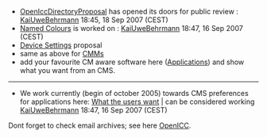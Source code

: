 * [[OpenIccDirectoryProposal]] has opened its doors for public review : [[User:KaiUweBehrmann|KaiUweBehrmann]] 18:45, 18 Sep 2007 (CEST)
* [[FeatureWish#Named_Colour|Named Colours]] is worked on : [[User:KaiUweBehrmann|KaiUweBehrmann]] 18:47, 16 Sep 2007 (CEST)
* [[Device Settings]] proposal
* same as above for [[ColourMatchingModuls|CMMs]]
* add your favourite CM aware software here ([[Applications]]) and show what you want from an CMS.

----
* We work currently (begin of october 2005) towards CMS preferences for applications here: [[What_the_users_want|What the users want]] | can be considered working [[User:KaiUweBehrmann|KaiUweBehrmann]] 18:47, 16 Sep 2007 (CEST)


Dont forget to check email archives; see here [[OpenICC]].